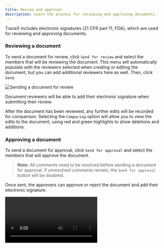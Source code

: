 ```yaml
---
title: Review and approval
description: Learn the process for reviewing and approving documents.
---
```



TraceX includes electronic signatures (21 CFR part 11, FDA), which are used for reviewing and approving documents.

### Reviewing a document

To send a document for review, click `Send for review` and select the members that will be reviewing the document. This menu will automatically populate with the reviewers selected when creating or editing the document, but you can add additional reviewers here as well. Then, click `Send`.

<Image 
src={sendForReview} 
alt='Sending a document for review' 
inferSize
quality='max'
/>

Document reviewers will be able to add their electronic signature when submitting their review.

After the document has been reviewed, any further edits will be recorded for comparison. Selecting the `Comparing` option will allow you to view the edits to the document, using red and green highlights to show deletions and additions.

### Approving a document

To send a document for approval, click `Send for approval` and select the members that will approve the document.

> **Note:** All comments need to be resolved before sending a document for approval. If unresolved comments remain, the `Send for approval` button will be disabled.

Once sent, the approvers can approve or reject the document and add their electronic signature.

<video controls>
  <source src="/src/assets/videos/eqms/docs-approval.mp4" type="video/mp4" />
</video>
